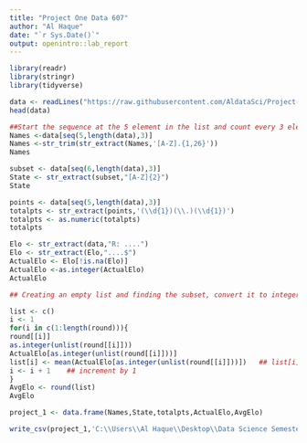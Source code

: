 ---
title: "Project One Data 607"
author: "Al Haque"
date: "`r Sys.Date()`"
output: openintro::lab_report
---

```{r}
library(readr)
library(stringr)
library(tidyverse)

data <- readLines("https://raw.githubusercontent.com/AldataSci/Project-One-Data-607/main/tournament.txt",n=-1)
head(data)
```
```{r}
##Start the sequence at the 5 element in the list and count every 3 elements
Names <-data[seq(5,length(data),3)]
Names <-str_trim(str_extract(Names,'[A-Z].{1,26}'))
Names
```

```{r}
subset <- data[seq(6,length(data),3)]
State <- str_extract(subset,"[A-Z]{2}")
State
```

```{r}
points <- data[seq(5,length(data),3)]
totalpts <- str_extract(points,'(\\d{1})(\\.)(\\d{1})')
totalpts <- as.numeric(totalpts)
totalpts
```
```{r}
Elo <- str_extract(data,"R: ....")
Elo <- str_extract(Elo,"....$")
ActualElo <- Elo[!is.na(Elo)]
ActualElo <-as.integer(ActualElo)
ActualElo
```
```{r}
## Creating an empty list and finding the subset, convert it to integer and looped it to get the elo and append it to a position of a list, then rounded the list 

list <- c()
i <- 1
for(i in c(1:length(round))){
round[[i]]
as.integer(unlist(round[[i]]))
ActualElo[as.integer(unlist(round[[i]]))]
list[i] <- mean(ActualElo[as.integer(unlist(round[[i]]))])   ## list[i] helps append the number at a certain position
i <- i + 1    ## increment by 1 
}
AvgElo <- round(list)
AvgElo
```
```{r}
project_1 <- data.frame(Names,State,totalpts,ActualElo,AvgElo)

write_csv(project_1,'C:\\Users\\Al Haque\\Desktop\\Data Science Semester 1\\Project 1 Data 607\\PlayersAndTheirElo.csv',append=FALSE)
```

